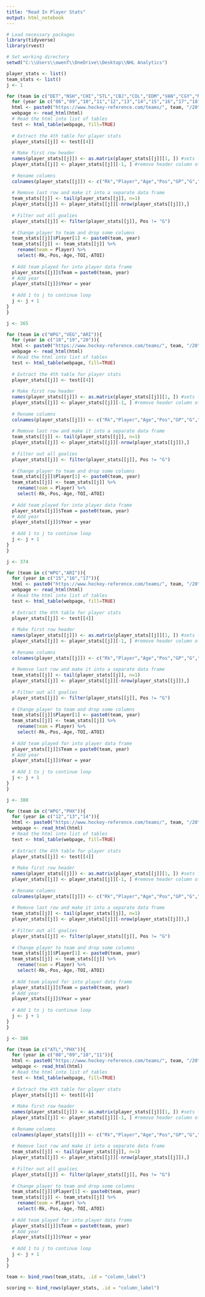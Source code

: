 ---
title: "Read In Player Stats"
output: html_notebook
---


```{r}
# Load necessary packages
library(tidyverse)
library(rvest)

# Set working directory
setwd("C:\\Users\\owenf\\OneDrive\\Desktop\\NHL Analytics")
```


```{r}
player_stats <- list()
team_stats <- list()
j <- 1

for (team in c("DET","NSH","CHI","STL","CBJ","COL","EDM","VAN","CGY","MIN","DAL","SJS","LAK","ANA","NJD","PHI","PIT","NYR","NYI","OTT","BUF","TOR","BOS","MTL","WSH","CAR","FLA","TBL")){
  for (year in c("08","09","10","11","12","13","14","15","16","17","18","19","20")){
  html <- paste0("https://www.hockey-reference.com/teams/", team, "/20", year, ".html")
  webpage <- read_html(html)
  # Read the html into list of tables
  test <- html_table(webpage, fill=TRUE)
  
  # Extract the 4th table for player stats
  player_stats[[j]] <- test[[4]]
  
  # Make first row header
  names(player_stats[[j]]) <- as.matrix(player_stats[[j]][1, ]) #sets first row as column names
  player_stats[[j]] <- player_stats[[j]][-1, ] #remove header column of data frame
  
  # Rename columns
  colnames(player_stats[[j]]) <- c("Rk","Player","Age","Pos","GP","G","A","PTS","PlusMinus","PIM","G.EV","G.PP","G.SH","G.GW","A.EV","A.PP","A.SH","S","S_pct","TOI","ATOI","OPS","DPS","PS","BLK","HIT","FOW","FOL","FO_pct")
  
  # Remove last row and make it into a separate data frame
  team_stats[[j]] <- tail(player_stats[[j]], n=1)
  player_stats[[j]] <- player_stats[[j]][-nrow(player_stats[[j]]),]
  
  # Filter out all goalies
  player_stats[[j]] <- filter(player_stats[[j]], Pos != "G")
  
  # Change player to team and drop some columns
  team_stats[[j]]$Player[1] <- paste0(team, year)
  team_stats[[j]] <- team_stats[[j]] %>%
    rename(team = Player) %>%
    select(-Rk,-Pos,-Age,-TOI,-ATOI)
  
  # Add team played for into player data frame
  player_stats[[j]]$Team = paste0(team, year)
  # Add year
  player_stats[[j]]$Year = year
  
  # Add 1 to j to continue loop
  j <- j + 1
}
}
```


```{r}
j <- 365

for (team in c("WPG","VEG","ARI")){
  for (year in c("18","19","20")){
  html <- paste0("https://www.hockey-reference.com/teams/", team, "/20", year, ".html")
  webpage <- read_html(html)
  # Read the html into list of tables
  test <- html_table(webpage, fill=TRUE)
  
  # Extract the 4th table for player stats
  player_stats[[j]] <- test[[4]]
  
  # Make first row header
  names(player_stats[[j]]) <- as.matrix(player_stats[[j]][1, ]) #sets first row as column names
  player_stats[[j]] <- player_stats[[j]][-1, ] #remove header column of data frame
  
  # Rename columns
  colnames(player_stats[[j]]) <- c("Rk","Player","Age","Pos","GP","G","A","PTS","PlusMinus","PIM","G.EV","G.PP","G.SH","G.GW","A.EV","A.PP","A.SH","S","S_pct","TOI","ATOI","OPS","DPS","PS","BLK","HIT","FOW","FOL","FO_pct")
  
  # Remove last row and make it into a separate data frame
  team_stats[[j]] <- tail(player_stats[[j]], n=1)
  player_stats[[j]] <- player_stats[[j]][-nrow(player_stats[[j]]),]
  
  # Filter out all goalies
  player_stats[[j]] <- filter(player_stats[[j]], Pos != "G")
  
  # Change player to team and drop some columns
  team_stats[[j]]$Player[1] <- paste0(team, year)
  team_stats[[j]] <- team_stats[[j]] %>%
    rename(team = Player) %>%
    select(-Rk,-Pos,-Age,-TOI,-ATOI)
  
  # Add team played for into player data frame
  player_stats[[j]]$Team = paste0(team, year)
  # Add year
  player_stats[[j]]$Year = year
  
  # Add 1 to j to continue loop
  j <- j + 1
}
}
```


```{r}
j <- 374

for (team in c("WPG","ARI")){
  for (year in c("15","16","17")){
  html <- paste0("https://www.hockey-reference.com/teams/", team, "/20", year, ".html")
  webpage <- read_html(html)
  # Read the html into list of tables
  test <- html_table(webpage, fill=TRUE)
  
  # Extract the 4th table for player stats
  player_stats[[j]] <- test[[4]]
  
  # Make first row header
  names(player_stats[[j]]) <- as.matrix(player_stats[[j]][1, ]) #sets first row as column names
  player_stats[[j]] <- player_stats[[j]][-1, ] #remove header column of data frame
  
  # Rename columns
  colnames(player_stats[[j]]) <- c("Rk","Player","Age","Pos","GP","G","A","PTS","PlusMinus","PIM","G.EV","G.PP","G.SH","G.GW","A.EV","A.PP","A.SH","S","S_pct","TOI","ATOI","OPS","DPS","PS","BLK","HIT","FOW","FOL","FO_pct")
  
  # Remove last row and make it into a separate data frame
  team_stats[[j]] <- tail(player_stats[[j]], n=1)
  player_stats[[j]] <- player_stats[[j]][-nrow(player_stats[[j]]),]
  
  # Filter out all goalies
  player_stats[[j]] <- filter(player_stats[[j]], Pos != "G")
  
  # Change player to team and drop some columns
  team_stats[[j]]$Player[1] <- paste0(team, year)
  team_stats[[j]] <- team_stats[[j]] %>%
    rename(team = Player) %>%
    select(-Rk,-Pos,-Age,-TOI,-ATOI)
  
  # Add team played for into player data frame
  player_stats[[j]]$Team = paste0(team, year)
  # Add year
  player_stats[[j]]$Year = year
  
  # Add 1 to j to continue loop
  j <- j + 1
}
}
```


```{r}
j <- 380

for (team in c("WPG","PHX")){
  for (year in c("12","13","14")){
  html <- paste0("https://www.hockey-reference.com/teams/", team, "/20", year, ".html")
  webpage <- read_html(html)
  # Read the html into list of tables
  test <- html_table(webpage, fill=TRUE)
  
  # Extract the 4th table for player stats
  player_stats[[j]] <- test[[4]]
  
  # Make first row header
  names(player_stats[[j]]) <- as.matrix(player_stats[[j]][1, ]) #sets first row as column names
  player_stats[[j]] <- player_stats[[j]][-1, ] #remove header column of data frame
  
  # Rename columns
  colnames(player_stats[[j]]) <- c("Rk","Player","Age","Pos","GP","G","A","PTS","PlusMinus","PIM","G.EV","G.PP","G.SH","G.GW","A.EV","A.PP","A.SH","S","S_pct","TOI","ATOI","OPS","DPS","PS","BLK","HIT","FOW","FOL","FO_pct")
  
  # Remove last row and make it into a separate data frame
  team_stats[[j]] <- tail(player_stats[[j]], n=1)
  player_stats[[j]] <- player_stats[[j]][-nrow(player_stats[[j]]),]
  
  # Filter out all goalies
  player_stats[[j]] <- filter(player_stats[[j]], Pos != "G")
  
  # Change player to team and drop some columns
  team_stats[[j]]$Player[1] <- paste0(team, year)
  team_stats[[j]] <- team_stats[[j]] %>%
    rename(team = Player) %>%
    select(-Rk,-Pos,-Age,-TOI,-ATOI)
  
  # Add team played for into player data frame
  player_stats[[j]]$Team = paste0(team, year)
  # Add year
  player_stats[[j]]$Year = year
  
  # Add 1 to j to continue loop
  j <- j + 1
}
}
```


```{r}
j <- 386

for (team in c("ATL","PHX")){
  for (year in c("08","09","10","11")){
  html <- paste0("https://www.hockey-reference.com/teams/", team, "/20", year, ".html")
  webpage <- read_html(html)
  # Read the html into list of tables
  test <- html_table(webpage, fill=TRUE)
  
  # Extract the 4th table for player stats
  player_stats[[j]] <- test[[4]]
  
  # Make first row header
  names(player_stats[[j]]) <- as.matrix(player_stats[[j]][1, ]) #sets first row as column names
  player_stats[[j]] <- player_stats[[j]][-1, ] #remove header column of data frame
  
  # Rename columns
  colnames(player_stats[[j]]) <- c("Rk","Player","Age","Pos","GP","G","A","PTS","PlusMinus","PIM","G.EV","G.PP","G.SH","G.GW","A.EV","A.PP","A.SH","S","S_pct","TOI","ATOI","OPS","DPS","PS","BLK","HIT","FOW","FOL","FO_pct")
  
  # Remove last row and make it into a separate data frame
  team_stats[[j]] <- tail(player_stats[[j]], n=1)
  player_stats[[j]] <- player_stats[[j]][-nrow(player_stats[[j]]),]
  
  # Filter out all goalies
  player_stats[[j]] <- filter(player_stats[[j]], Pos != "G")
  
  # Change player to team and drop some columns
  team_stats[[j]]$Player[1] <- paste0(team, year)
  team_stats[[j]] <- team_stats[[j]] %>%
    rename(team = Player) %>%
    select(-Rk,-Pos,-Age,-TOI,-ATOI)
  
  # Add team played for into player data frame
  player_stats[[j]]$Team = paste0(team, year)
  # Add year
  player_stats[[j]]$Year = year
  
  # Add 1 to j to continue loop
  j <- j + 1
}
}
```


```{r}
team <- bind_rows(team_stats, .id = "column_label")
```


```{r}
scoring <- bind_rows(player_stats, .id = "column_label")
```






